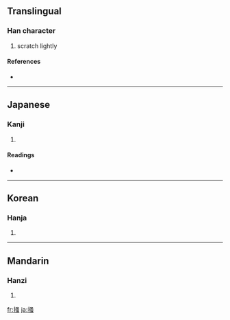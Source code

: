 {{also|搔}}
==Translingual==

===Han character===
{{Han char|rn=64|rad=手|as=08|sn=11|four=|canj=手水中戈 (QELI)}}

# scratch lightly

====References====
* {{Han ref|kx=0440.181|hdz=31909.061|uh=63BB|ud=25531}}

----

==Japanese==

===Kanji===
{{ja-kanji|grade=|rs=手08}}

# {{defn|Japanese}}

====Readings====
* {{ja-readings|on=[[そう]] (sō)|kun=[[かく]] (kaku)}}

----

==Korean==

===Hanja===
{{ko-hanja|hangeul=소|eumhun=|rv=so|mr=so|y=so}}

# {{defn|Korean}}

----

==Mandarin==

===Hanzi===
{{cmn-hanzi|pin=[[jiǎn]] ([[jian3]]), [[sāo]] ([[sao1]])|wg=chien<sup>3</sup>, sao<sup>1</sup>}}

# {{defn|Mandarin}}

[[fr:掻]]
[[ja:掻]]